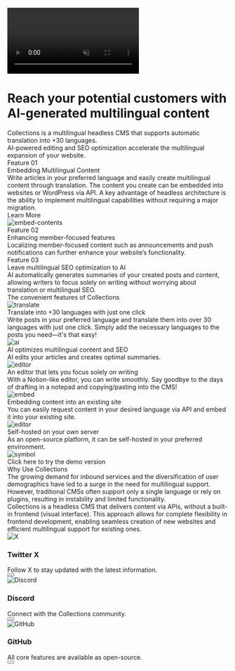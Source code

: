 
<ContactButton
  title="Contact"
  url="https://collectionscms.notion.site/15728b1165c681d3a3bafd0fb0b9edb8"
/>
<div className="relative bg-black text-white py-2 flex justify-center items-start">
  <video
    autoPlay
    muted
    loop
    playsInline
    className="absolute top-0 left-0 w-full h-full object-cover z-0"
  >
    <source src="https://cdn.collections.dev/docs/mv.mp4" type="video/mp4" />
  </video>
  <div className="absolute top-0 left-0 w-full h-full bg-black opacity-[85%] z-1" />
  <div className="relative w-full lg:w-[90rem] px-5 lg:px-8 z-1">
    <div className="mt-16 lg:mt-24 mb-12 lg:mb-16">
      <h1 className="text-5xl md:text-6xl font-bold leading-snug">
        Reach your potential customers with AI-generated multilingual content
      </h1>
      <div className="mt-3 md:mt-10 text-xl leading-relaxed tracking-wider">
        Collections is a multilingual headless CMS that supports automatic translation into +30
        languages.
      </div>
      <div className="mt-2 text-xl leading-relaxed tracking-wider">
        AI-powered editing and SEO optimization accelerate the multilingual expansion of your
        website.
      </div>
      <div className="mt-7 md:mt-14 flex justify-center md:block">
        <div className="flex flex-col md:flex-row items-center gap-4 md:gap-8">
          <RegisterButton title="Try for free" isWide={false} />
        </div>
      </div>
    </div>
  </div>
</div>
<div className="py-2 flex justify-center items-start">
  <div className="w-full lg:w-[90rem] px-5 lg:px-8 pt-7 md:pt-16 pb-10 md:pb-20">
    <div>
      <div className="text-subtitle">Feature 01</div>
      <div className="text-heading-sp md:text-heading leading-narrow mt-2">
        Embedding Multilingual Content
      </div>
      <div className="text-md md:text-xl leading-relaxed mt-4">
        Write articles in your preferred language and easily create multilingual content through
        translation. The content you create can be embedded into websites or WordPress via API. A
        key advantage of headless architecture is the ability to implement multilingual capabilities
        without requiring a major migration.
      </div>
      <div className="mt-4">
        <Link href="/docs/use-cases">
          <div className="inline-block bg-underline duration-600 bg-no-repeat pb-0.5 ease-underline bg-[100%_calc(100%_-_0.06em)] bg-underline-size hover:bg-[0%_calc(100%_-_0.06em)] transition-all">
            Learn More
          </div>
        </Link>
      </div>
      <Image src={embedContents} alt="embed-contents" className="h-64 mx-auto mt-9" />
    </div>
    <div className="mt-12">
      <div className="text-subtitle">Feature 02</div>
      <div className="text-heading-sp md:text-heading leading-narrow mt-2">
        Enhancing member-focused features
      </div>
      <div className="text-md md:text-xl leading-relaxed mt-4">
        Localizing member-focused content such as announcements and push notifications can further
        enhance your website’s functionality.
      </div>
    </div>
    <div className="mt-12">
      <div className="text-subtitle">Feature 03</div>
      <div className="text-heading-sp md:text-heading leading-narrow mt-2">
        Leave multilingual SEO optimization to AI
      </div>
      <div className="text-md md:text-xl leading-relaxed mt-4">
        AI automatically generates summaries of your created posts and content, allowing writers to
        focus solely on writing without worrying about translation or multilingual SEO.
      </div>
    </div>
  </div>
</div>
<div className="py-2 flex justify-center items-start bg-feature w-full">
  <div className="w-full lg:w-[90rem] px-5 lg:px-8 pt-7 md:pt-16 pb-10 md:pb-20">
    <div className="text-heading-sp md:text-heading leading-narrow mt-2 text-feature">
      The convenient features of Collections
    </div>
    <div className="grid grid-cols-2 lg:grid-cols-3 gap-6 lg:gap-12 mt-6 md:mt-12">
      <div className="flex flex-col gap-5">
        <Image src={featureTranslate} alt="translate" className="h-36 mx-auto" />
        <div className="text-xl md:text-feature-subtitle text-feature">
          Translate into +30 languages with just one click
        </div>
        <div className="leading-relaxed">
          Write posts in your preferred language and translate them into over 30 languages with just
          one click. Simply add the necessary languages to the posts you need—it's that easy!
        </div>
      </div>
      <div className="flex flex-col gap-5">
        <Image src={featureAi} alt="ai" className="h-36 mx-auto" />
        <div className="text-xl md:text-feature-subtitle text-feature">
          AI optimizes multilingual content and SEO
        </div>
        <div className="leading-relaxed">AI edits your articles and creates optimal summaries.</div>
      </div>
      <div className="flex flex-col gap-5">
        <Image src={featureEditor} alt="editor" className="h-36 mx-auto" />
        <div className="text-xl md:text-feature-subtitle text-feature">
          An editor that lets you focus solely on writing
        </div>
        <div className="leading-relaxed">
          With a Notion-like editor, you can write smoothly. Say goodbye to the days of drafting in
          a notepad and copying/pasting into the CMS!
        </div>
      </div>
    </div>
    <div className="grid grid-cols-2 lg:grid-cols-3 gap-6 lg:gap-12 mt-6 md:mt-12">
      <div className="flex flex-col gap-5">
        <Image src={featureEmbed} alt="embed" className="h-36 mx-auto" />
        <div className="text-xl md:text-feature-subtitle text-feature">
          Embedding content into an existing site
        </div>
        <div className="leading-relaxed">
          You can easily request content in your desired language via API and embed it into your
          existing site.
        </div>
      </div>
      <div className="flex flex-col gap-5">
        <Image src={hosting} alt="editor" className="h-36 mx-auto" />
        <div className="text-xl md:text-feature-subtitle text-feature">
          Self-hosted on your own server
        </div>
        <div className="leading-relaxed">
          As an open-source platform, it can be self-hosted in your preferred environment.
        </div>
      </div>
    </div>
    <div className="flex flex-col justify-center items-center mt-16">
      <div>
        <RegisterButton title="Try for free" isWide={true} />
      </div>
      <div className="mt-10">
        <Link
          href="https://app.collectionsdemo.live/admin"
          target="_blank"
          rel="noopener noreferrer"
        >
          <div className="flex flex-row items-center gap-2">
            <Image src={symbol} alt="symbol" className="h-8 w-auto" />
            <div className="inline-block bg-underline duration-600 bg-no-repeat pb-0.5 ease-underline bg-[100%_calc(100%_-_0.06em)] bg-underline-size hover:bg-[0%_calc(100%_-_0.06em)] transition-all">
              Click here to try the demo version
            </div>
          </div>
        </Link>
      </div>
    </div>
  </div>
</div>
<div className="py-2 flex justify-center items-start">
  <div className="w-full lg:w-[90rem] px-5 lg:px-8 pt-7 md:pt-16">
    <div>
      <div className="text-heading-sp md:text-heading leading-narrow mt-2">Why Use Collections</div>
      <div className="text-md md:text-xl leading-relaxed mt-4">
        The growing demand for inbound services and the diversification of user demographics have
        led to a surge in the need for multilingual support. However, traditional CMSs often support
        only a single language or rely on plugins, resulting in instability and limited
        functionality.
      </div>
      <div className="text-md md:text-xl leading-relaxed mt-8">
        Collections is a headless CMS that delivers content via APIs, without a built-in frontend
        (visual interface). This approach allows for complete flexibility in frontend development,
        enabling seamless creation of new websites and efficient multilingual support for existing
        ones.
      </div>
    </div>
  </div>
</div>
<div className="py-2 flex justify-center items-start">
  <div className="w-full lg:w-[90rem] px-5 lg:px-8 pt-7 md:pt-16 pb-8 md:pb-16">
    <div className="grid gap-8 sm:grid-cols-2 lg:grid-cols-3">
      <Link
        target="_blank"
        rel="nofollow noreferrer"
        className="group"
        href="https://x.com/collectionscms"
      >
        <div className="mb-4">
          <Image src={xDark} alt="X" />
        </div>
        <h3 className="text-base font-bold mb-2 leading-[140%]">
          <span className="line-through">Twitter</span> X
        </h3>
        <div className="text-base leading-[140%]">
          Follow X to stay updated with the latest information.
        </div>
        <div className="mt-4">
          <button className="text-white bg-black p-1 hover:text-black hover:bg-white transition-colors duration-300">
            <ArrowRight size={16} />
          </button>
        </div>
      </Link>
      <Link
        target="_blank"
        rel="nofollow noreferrer"
        className="group"
        href="https://discord.gg/a6FYDkV3Vk"
      >
        <div className="mb-4">
          <Image src={discordDark} alt="Discord" />
        </div>
        <h3 className="text-base font-bold mb-2 leading-[140%]">Discord</h3>
        <div className="text-base leading-[140%]">Connect with the Collections community.</div>
        <div className="mt-4">
          <button className="text-white bg-black p-1 hover:text-black hover:bg-white transition-colors duration-300">
            <ArrowRight size={16} />
          </button>
        </div>
      </Link>
      <Link
        target="_blank"
        rel="nofollow noreferrer"
        className="group"
        href="https://github.com/collectionscms/collections"
      >
        <div className="mb-4">
          <Image src={githubDark} alt="GitHub" />
        </div>
        <h3 className="text-base font-bold mb-2 leading-[140%]">GitHub</h3>
        <div className="text-base leading-[140%]">
          All core features are available as open-source.
        </div>
        <div className="mt-4">
          <button className="text-white bg-black p-1 hover:text-black hover:bg-white transition-colors duration-300">
            <ArrowRight size={16} />
          </button>
        </div>
      </Link>
    </div>
  </div>
</div>

